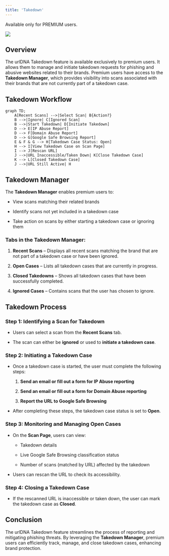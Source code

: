 ```yaml
---
title: 'Takedown'
---
```


<Warning>Available only for PREMIUM users.</Warning>

![](/images/takedown.png)

## Overview

The urlDNA Takedown feature is available exclusively to premium users. It allows them to manage and initiate takedown requests for phishing and abusive websites related to their brands. Premium users have access to the **Takedown Manager**, which provides visibility into scans associated with their brands that are not currently part of a takedown case.

## Takedown Workflow

```mermaid
graph TD;
    A[Recent Scans] -->|Select Scan| B{Action?}
    B -->|Ignore| C[Ignored Scan]
    B -->|Start Takedown| D[Initiate Takedown]
    D --> E[IP Abuse Report]
    D --> F[Domain Abuse Report]
    D --> G[Google Safe Browsing Report]
    E & F & G --> H[Takedown Case Status: Open]
    H --> I[View Takedown Case on Scan Page]
    I --> J[Rescan URL]
    J -->|URL Inaccessible/Taken Down| K[Close Takedown Case]
    K --> L[Closed Takedown Case]
    J -->|URL Still Active| H
```

## Takedown Manager

The **Takedown Manager** enables premium users to:

* View scans matching their related brands

* Identify scans not yet included in a takedown case

* Take action on scans by either starting a takedown case or ignoring them

### Tabs in the Takedown Manager:

1. **Recent Scans** – Displays all recent scans matching the brand that are not part of a takedown case or have been ignored.

2. **Open Cases** – Lists all takedown cases that are currently in progress.

3. **Closed Takedowns** – Shows all takedown cases that have been successfully completed.

4. **Ignored Cases** – Contains scans that the user has chosen to ignore.

## Takedown Process

### Step 1: Identifying a Scan for Takedown

* Users can select a scan from the **Recent Scans** tab.

* The scan can either be **ignored** or used to **initiate a takedown case**.

### Step 2: Initiating a Takedown Case

* Once a takedown case is started, the user must complete the following steps:

  1. **Send an email or fill out a form for IP Abuse reporting**

  2. **Send an email or fill out a form for Domain Abuse reporting**

  3. **Report the URL to Google Safe Browsing**

* After completing these steps, the takedown case status is set to **Open**.

### Step 3: Monitoring and Managing Open Cases

* On the **Scan Page**, users can view:

  * Takedown details

  * Live Google Safe Browsing classification status

  * Number of scans (matched by URL) affected by the takedown

* Users can rescan the URL to check its accessibility.

### Step 4: Closing a Takedown Case

* If the rescanned URL is inaccessible or taken down, the user can mark the takedown case as **Closed**.

## Conclusion

The urlDNA Takedown feature streamlines the process of reporting and mitigating phishing threats. By leveraging the **Takedown Manager**, premium users can efficiently track, manage, and close takedown cases, enhancing brand protection.